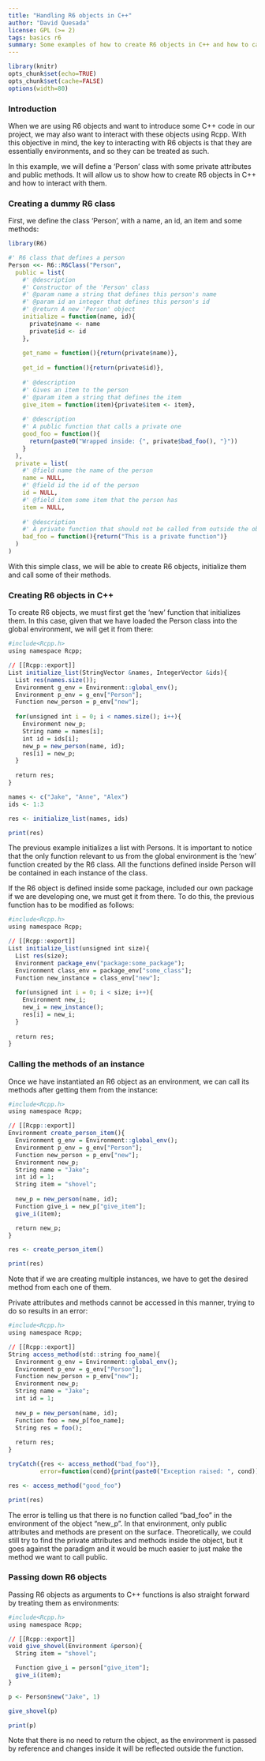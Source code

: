 ```yaml
---
title: "Handling R6 objects in C++"
author: "David Quesada"
license: GPL (>= 2)
tags: basics r6
summary: Some examples of how to create R6 objects in C++ and how to call their methods
---
```


```r
library(knitr)
opts_chunk$set(echo=TRUE)
opts_chunk$set(cache=FALSE)
options(width=80)
```

### Introduction

When we are using R6 objects and want to introduce some C++ code in our 
project, we may also want to interact with these objects using Rcpp. With
this objective in mind, the key to interacting with R6 objects is that
they are essentially environments, and so they can be treated as such.

In this example, we will define a 'Person' class with some private attributes
and public methods. It will allow us to show how to create R6 objects in C++ 
and how to interact with them.

### Creating a dummy R6 class

First, we define the class 'Person', with a name, an id, an item and some 
methods: 

```r
library(R6)

#' R6 class that defines a person
Person <<- R6::R6Class("Person",
  public = list(
    #' @description 
    #' Constructor of the 'Person' class
    #' @param name a string that defines this person's name
    #' @param id an integer that defines this person's id
    #' @return A new 'Person' object
    initialize = function(name, id){
      private$name <- name
      private$id <- id
    },
    
    get_name = function(){return(private$name)},
    
    get_id = function(){return(private$id)},
    
    #' @description 
    #' Gives an item to the person
    #' @param item a string that defines the item
    give_item = function(item){private$item <- item},
    
    #' @description 
    #' A public function that calls a private one
    good_foo = function(){
      return(paste0("Wrapped inside: {", private$bad_foo(), "}"))
    }
  ),
  private = list(
    #' @field name the name of the person
    name = NULL,
    #' @field id the id of the person
    id = NULL,
    #' @field item some item that the person has
    item = NULL,
    
    #' @description 
    #' A private function that should not be called from outside the object
    bad_foo = function(){return("This is a private function")}
  )
)
```

With this simple class, we will be able to create R6 objects, initialize them 
and call some of their methods.

### Creating R6 objects in C++

To create R6 objects, we must first get the 'new' function that initializes
them. In this case, given that we have loaded the Person class into the 
global environment, we will get it from there:

```r
#include<Rcpp.h>
using namespace Rcpp;

// [[Rcpp::export]]
List initialize_list(StringVector &names, IntegerVector &ids){
  List res(names.size());
  Environment g_env = Environment::global_env();
  Environment p_env = g_env["Person"];
  Function new_person = p_env["new"];
  
  for(unsigned int i = 0; i < names.size(); i++){
    Environment new_p;
    String name = names[i];
    int id = ids[i];
    new_p = new_person(name, id);
    res[i] = new_p;
  }
  
  return res;
}

```

```r
names <- c("Jake", "Anne", "Alex")
ids <- 1:3

res <- initialize_list(names, ids)

print(res)
```

The previous example initializes a list with Persons. It is important to notice 
that the only function relevant to us from the global environment is the 'new' 
function created by the R6 class. All the functions defined inside Person will
be contained in each instance of the class.

If the R6 object is defined inside some package, included our own package if 
we are developing one, we must get it from there. To do this, the previous 
function has to be modified as follows:

```r
#include<Rcpp.h>
using namespace Rcpp;

// [[Rcpp::export]]
List initialize_list(unsigned int size){
  List res(size);
  Environment package_env("package:some_package");
  Environment class_env = package_env["some_class"];
  Function new_instance = class_env["new"];
  
  for(unsigned int i = 0; i < size; i++){
    Environment new_i;
    new_i = new_instance();
    res[i] = new_i;
  }
  
  return res;
}

```

### Calling the methods of an instance

Once we have instantiated an R6 object as an environment, we can call its
methods after getting them from the instance:

```r
#include<Rcpp.h>
using namespace Rcpp;

// [[Rcpp::export]]
Environment create_person_item(){
  Environment g_env = Environment::global_env();
  Environment p_env = g_env["Person"];
  Function new_person = p_env["new"];
  Environment new_p;
  String name = "Jake";
  int id = 1;
  String item = "shovel";
  
  new_p = new_person(name, id);
  Function give_i = new_p["give_item"];
  give_i(item);

  return new_p;
}

```

```r
res <- create_person_item()

print(res)
```

Note that if we are creating multiple instances, we have to get the desired
method from each one of them.

Private attributes and methods cannot be accessed in this manner, trying to do 
so results in an error:

```r
#include<Rcpp.h>
using namespace Rcpp;

// [[Rcpp::export]]
String access_method(std::string foo_name){
  Environment g_env = Environment::global_env();
  Environment p_env = g_env["Person"];
  Function new_person = p_env["new"];
  Environment new_p;
  String name = "Jake";
  int id = 1;
  
  new_p = new_person(name, id);
  Function foo = new_p[foo_name];
  String res = foo();
  
  return res;
}

```

```r
tryCatch({res <- access_method("bad_foo")},
         error=function(cond){print(paste0("Exception raised: ", cond))})

res <- access_method("good_foo")

print(res)
```

The error is telling us that there is no function called "bad_foo" in
the environment of the object "new_p". In that environment, only public 
attributes and methods are present on the surface. Theoretically, we could
still try to find the private attributes and methods inside the object, but
it goes against the paradigm and it would be much easier to just make 
the method we want to call public.

### Passing down R6 objects

Passing R6 objects as arguments to C++ functions is also straight forward
by treating them as environments:

```r
#include<Rcpp.h>
using namespace Rcpp;

// [[Rcpp::export]]
void give_shovel(Environment &person){
  String item = "shovel";

  Function give_i = person["give_item"];
  give_i(item);
}

```

```r
p <- Person$new("Jake", 1)

give_shovel(p)

print(p)
```

Note that there is no need to return the object, as the environment is passed
by reference and changes inside it will be reflected outside the function.
